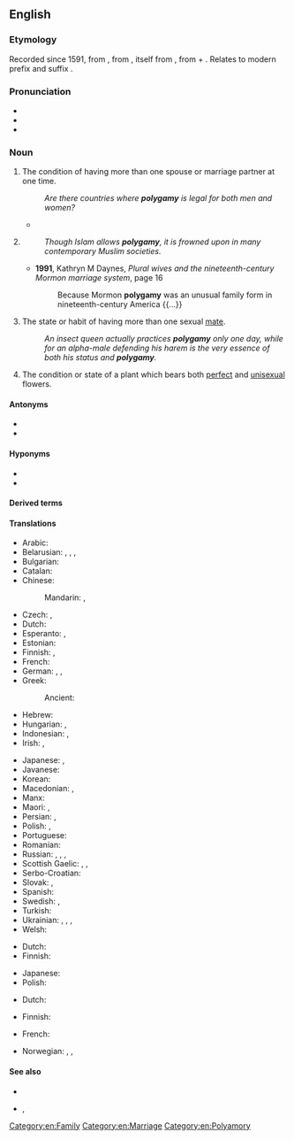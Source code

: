 ==English==

===Etymology===
Recorded since 1591, from {{der|en|LL.|polygamia}}, from {{der|en|grc|πολυγαμία}}, itself from {{m|grc|πολύγαμος|t=married to many}}, from {{m|grc|πολύς|t=many}} + {{m|grc|γάμος|t=marriage}}. Relates to modern prefix and suffix {{af|en|poly-|-gamy}}.

===Pronunciation===
* {{hyphenation|en|po|ly|ga|my}}
* {{IPA|en|/pəˈlɪɡ.ə.mi/}}
* {{audio|en|en-us-polygamy.ogg|Audio (US)}}

===Noun===
{{en-noun|~}}

# The condition of having more than one spouse or marriage partner at one time.
#: ''Are there countries where '''polygamy''' is legal for both men and women?''
#* {{quote-book|en|year=1859|author=Charles Dickens|title=The Haunted House|passage=Miss Griffin was a model of propriety, and I am at a loss to imagine what the feelings of the virtuous woman would have been, if she had known, when she paraded us down the Hampstead Road two and two, that she was walking with a stately step at the head of '''Polygamy''' and Mahomedanism.}}
# {{lb|en|often, especially in common use}} {{synonym of|en|polygyny|t=marriage of a man to more than one wife, the practice of having several wives at the same time}}
#: ''Though Islam allows '''polygamy''', it is frowned upon in many contemporary Muslim societies.''
#* '''1991''', Kathryn M Daynes, ''Plural wives and the nineteenth-century Mormon marriage system'', page 16
#*: Because Mormon '''polygamy''' was an unusual family form in nineteenth-century America {{...}}
# {{lb|en|zoology}} The state or habit of having more than one sexual [[mate]].
#: ''An insect queen actually practices '''polygamy''' only one day, while for an alpha-male defending his harem is the very essence of both his status and '''polygamy'''.''
# {{lb|en|botany}} The condition or state of a plant which bears both [[perfect]] and [[unisexual]] flowers.

====Antonyms====
* {{l|en|monogamy}}
* {{lb|en|agamy}}

====Hyponyms====
* {{l|en|polygyny}}
* {{l|en|polyandry}}

====Derived terms====
{{der3|en
| polygamic
| polygamical
| polygamist
| polygamize
| polygamous
| serial polygamy
}}

====Translations====
{{trans-top|the having of a plurality of socially bonded sexual partners at the same time}}
* Arabic: {{t|ar|تَعَدُّدُ الأَزْوَاج|m}} {{q|usually understood as “polygyny”, but may include “polyandry”, unlike {{m|ar|تَعَدُّدُ الزَّوْجَات}}}}
* Belarusian: {{t|be|паліга́мія|f}}, {{t|be|мнагашлю́бнасць|f}}, {{t|be|многажо́нства|n}} {{qualifier|polygyny}}, {{t|be|многаму́ства|n}} {{qualifier|polyandry}}
* Bulgarian: {{t|bg|полигамия|f}}
* Catalan: {{t|ca|poligàmia|f}}
* Chinese:
*: Mandarin: {{t|cmn|多配偶制|tr=duōpèi'ǒuzhì|sc=Hani}}, {{qualifier|polygyny}} {{t+|cmn|一夫多妻|tr=yī fū duō qī|sc=Hani}}
* Czech: {{t+|cs|polygamie|f}}, {{t+|cs|mnohoženství|f}}
* Dutch: {{t+|nl|polygamie|f}}
* Esperanto: {{t|eo|poligamio}}, {{t+|eo|pluredzeco}}
* Estonian: {{t|et|polügaamia}}
* Finnish: {{t+|fi|moniavioisuus}}, {{t+|fi|polygamia}}
* French: {{t+|fr|polygamie|f}}
* German: {{t+|de|Polygamie|f}}, {{t|de|Mehrehe|f}}, {{t|de|Vielehe|f}}
* Greek: {{t+|el|πολυγαμία|f}}
*: Ancient: {{t|grc|πολυγαμία|f}}
* Hebrew: {{t+|he|פוליגמיה|f|tr=poligámya}}
* Hungarian: {{t+|hu|poligámia}}, {{t|hu|többnejűség}}
* Indonesian: {{t+|id|poligami}}, {{t|id|pernikahan jamak}}
* Irish: {{t|ga|polagamas|m}}, {{t|ga|ilphósadh|m}}
{{trans-mid}}
* Japanese: {{t|ja|複婚|tr=ふくこん, fukukon}}, {{t|ja|ポリガミー|tr=porigamī}}
* Javanese: {{t+|jv|wayuh}}
* Korean: {{t-needed|ko}}
* Macedonian: {{t|mk|многубра́чност|f}}, {{t|mk|полигамија|f}}
* Manx: {{t|gv|yl-phoosey|m}}
* Maori: {{t|mi|moe tokomaha}}, {{t|mi|moe tokomaha}}
* Persian: {{t+|fa|چندهمسری|tr=čandhamsari}}, {{t+|fa|تعدد زوجات|tr=ta'addod-e zowjât}} {{qualifier|having multiple wives}}
* Polish: {{t+|pl|poligamia|f}}, {{t+|pl|wielożeństwo|n}}
* Portuguese: {{t+|pt|poligamia|f}}
* Romanian: {{t+|ro|poligamie|f}}
* Russian: {{t+|ru|полигами́я|f}}, {{t+|ru|многобра́чие|n}}, {{qualifier|polygyny}} {{t+|ru|многожёнство|f}}, {{qualifier|polyandry}} {{t+|ru|многому́жество|n}}
* Scottish Gaelic: {{t|gd|iol-phòsadh|m}}, {{t|gd|ioma-phòsadh|m}}, {{t|gd|iomnuachadh|m}}
* Serbo-Croatian: {{t+|sh|poligàmija|f}}
* Slovak: {{t|sk|polygamia}}, {{t|sk|mnohoženstvo}}
* Spanish: {{t+|es|poligamia|f}}
* Swedish: {{t+|sv|månggifte|n}}, {{t+|sv|polygami|c}}
* Turkish: {{t+|tr|çokeşlilik}}
* Ukrainian: {{t|uk|поліга́мія|f}}, {{t+|uk|багатошлю́бність|f}}, {{t+|uk|багатоже́нство|n}} {{qualifier|polygyny}}, {{t+|uk|багатому́жжя|n}} {{qualifier|polyandry}}
* Welsh: {{t|cy|amlbriodas|f}}
{{trans-bottom}}

{{trans-see|polygyny}}

{{trans-top|zoology: the state or habit of having more than one mate}}
* Dutch: {{t+|nl|polygamie|f}}
* Finnish: {{t+|fi|polygamia}}
{{trans-mid}}
* Japanese: {{t|ja|多婚性|tr=takonsei}}
* Polish: {{t+|pl|poligamia|f}}
{{trans-bottom}}

{{trans-top|botany: the condition or state of a plant which bears both perfect and unisexual flowers}}
* Dutch: {{t+|nl|polygamie|f}}
{{trans-mid}}
* Finnish: {{t+|fi|polygamia}}
{{trans-bottom}}

{{checktrans-top}}
* French: {{t+check|fr|polygamie|f}}
{{trans-mid}}
* Norwegian: {{t-check|no|flergifte|n}}, {{t-check|no|flerkoneri|n}}, {{t+check|no|polygami|n}}
{{trans-bottom}}

====See also====
* {{l|en|concubine}}
* {{l|en|harem}}, {{l|en|seraglio}}

[[Category:en:Family]]
[[Category:en:Marriage]]
[[Category:en:Polyamory]]
